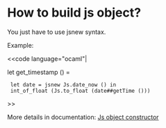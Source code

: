 =How to build js object?=

You just have to use jsnew syntax.

Example:

<<code language="ocaml"|

let get_timestamp () =
  let date = jsnew Js.date_now () in
  int_of_float (Js.to_float (date##getTime ()))

>>

More details in documentation: [[site:js_of_ocaml/api/Js#2_Objectconstructors|Js object constructor]]
